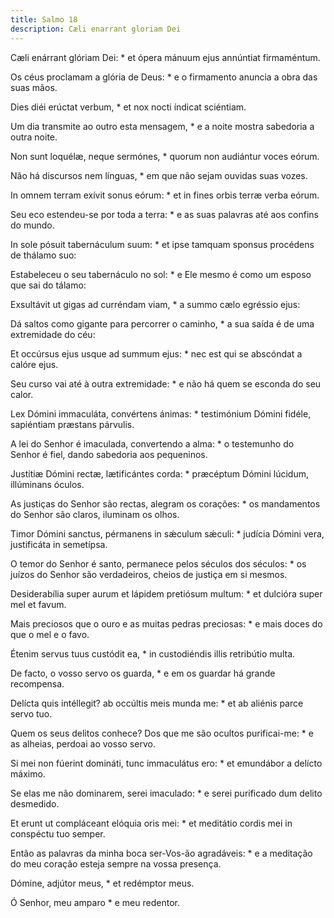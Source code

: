 ```yaml
---
title: Salmo 18
description: Cæli enarrant gloriam Dei
---
```


<div class="side-by-side not-content">

Cæli enárrant glóriam Dei: * et ópera mánuum ejus annúntiat firmaméntum.

Os céus proclamam a glória de Deus: * e o firmamento anuncia a obra das suas mãos.

Dies diéi erúctat verbum, * et nox nocti índicat sciéntiam.

Um dia transmite ao outro esta mensagem, * e a noite mostra sabedoria a outra noite.

Non sunt loquélæ, neque sermónes, * quorum non audiántur voces eórum.

Não há discursos nem línguas, * em que não sejam ouvidas suas vozes.

In omnem terram exívit sonus eórum: * et in fines orbis terræ verba eórum.

Seu eco estendeu-se por toda a terra: * e as suas palavras até aos confins do mundo.

In sole pósuit tabernáculum suum: * et ipse tamquam sponsus procédens de thálamo suo:

Estabeleceu o seu tabernáculo no sol: * e Ele mesmo é como um esposo que sai do tálamo:

Exsultávit ut gigas ad curréndam viam, * a summo cælo egréssio ejus:

Dá saltos como gigante para percorrer o caminho, * a sua saída é de uma extremidade do céu:

Et occúrsus ejus usque ad summum ejus: * nec est qui se abscóndat a calóre ejus.

Seu curso vai até à outra extremidade: * e não há quem se esconda do seu calor.

Lex Dómini immaculáta, convértens ánimas: * testimónium Dómini fidéle, sapiéntiam præstans párvulis.

A lei do Senhor é imaculada, convertendo a alma: * o testemunho do Senhor é fiel, dando sabedoria aos pequeninos.

Justítiæ Dómini rectæ, lætificántes corda: * præcéptum Dómini lúcidum, illúminans óculos.

As justiças do Senhor são rectas, alegram os corações: * os mandamentos do Senhor são claros, iluminam os olhos.

Timor Dómini sanctus, pérmanens in sǽculum sǽculi: * judícia Dómini vera, justificáta in semetípsa.

O temor do Senhor é santo, permanece pelos séculos dos séculos: * os juízos do Senhor são verdadeiros, cheios de justiça em si mesmos.

Desiderabília super aurum et lápidem pretiósum multum: * et dulcióra super mel et favum.

Mais preciosos que o ouro e as muitas pedras preciosas: * e mais doces do que o mel e o favo.

Étenim servus tuus custódit ea, * in custodiéndis illis retribútio multa.

De facto, o vosso servo os guarda, * e em os guardar há grande recompensa.

Delícta quis intéllegit? ab occúltis meis munda me: * et ab aliénis parce servo tuo.

Quem os seus delitos conhece? Dos que me são ocultos purificai-me: * e as alheias, perdoai ao vosso servo.

Si mei non fúerint domináti, tunc immaculátus ero: * et emundábor a delícto máximo.

Se elas me não dominarem, serei imaculado: * e serei purificado dum delito desmedido.

Et erunt ut compláceant elóquia oris mei: * et meditátio cordis mei in conspéctu tuo semper.

Então as palavras da minha boca ser-Vos-ão agradáveis: * e a meditação do meu coração esteja sempre na vossa presença.

Dómine, adjútor meus, * et redémptor meus.

Ó Senhor, meu amparo * e meu redentor.

</div>
